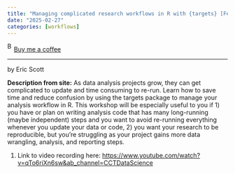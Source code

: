 ```yaml
---
title: "Managing complicated research workflows in R with {targets} [February 2025]"
date: "2025-02-27"
categories: [workflows]
---
```


<link href="https://fonts.googleapis.com/css?family=Cookie" rel="stylesheet"><a class="bmc-button" target="_blank" href="https://www.buymeacoffee.com/JoscelinRocha">![Buy me a coffee](https://cdn.buymeacoffee.com/buttons/bmc-new-btn-logo.svg){alt="Buy me a coffee" width="15" height="21"}Buy me a coffee</a>

------------------------------------------------------------------------

by Eric Scott

**Description from site:** As data analysis projects grow, they can get complicated to update and time consuming to re-run. Learn how to save time and reduce confusion by using the targets package to manage your analysis workflow in R. This workshop will be especially useful to you if 1) you have or plan on writing analysis code that has many long-running (maybe independent) steps and you want to avoid re-running everything whenever you update your data or code, 2) you want your research to be reproducible, but you're struggling as your project gains more data wrangling, analysis, and reporting steps.

1.  Link to video recording here: <https://www.youtube.com/watch?v=qTo6riXn6sw&ab_channel=CCTDataScience>

